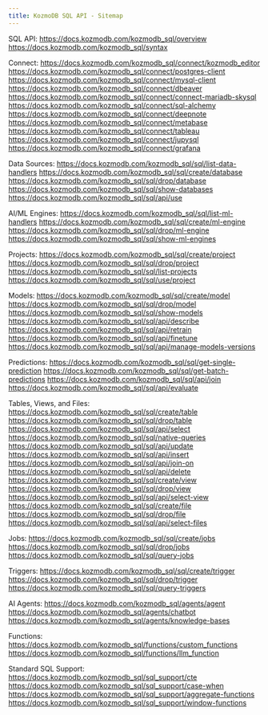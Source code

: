 ```yaml
---
title: KozmoDB SQL API - Sitemap
---
```


SQL API:
https://docs.kozmodb.com/kozmodb_sql/overview
https://docs.kozmodb.com/kozmodb_sql/syntax

Connect:
https://docs.kozmodb.com/kozmodb_sql/connect/kozmodb_editor
https://docs.kozmodb.com/kozmodb_sql/connect/postgres-client
https://docs.kozmodb.com/kozmodb_sql/connect/mysql-client
https://docs.kozmodb.com/kozmodb_sql/connect/dbeaver
https://docs.kozmodb.com/kozmodb_sql/connect/connect-mariadb-skysql
https://docs.kozmodb.com/kozmodb_sql/connect/sql-alchemy
https://docs.kozmodb.com/kozmodb_sql/connect/deepnote
https://docs.kozmodb.com/kozmodb_sql/connect/metabase
https://docs.kozmodb.com/kozmodb_sql/connect/tableau
https://docs.kozmodb.com/kozmodb_sql/connect/jupysql
https://docs.kozmodb.com/kozmodb_sql/connect/grafana

Data Sources:
https://docs.kozmodb.com/kozmodb_sql/sql/list-data-handlers
https://docs.kozmodb.com/kozmodb_sql/sql/create/database
https://docs.kozmodb.com/kozmodb_sql/sql/drop/database
https://docs.kozmodb.com/kozmodb_sql/sql/show-databases
https://docs.kozmodb.com/kozmodb_sql/sql/api/use

AI/ML Engines:
https://docs.kozmodb.com/kozmodb_sql/sql/list-ml-handlers
https://docs.kozmodb.com/kozmodb_sql/sql/create/ml-engine
https://docs.kozmodb.com/kozmodb_sql/sql/drop/ml-engine
https://docs.kozmodb.com/kozmodb_sql/sql/show-ml-engines

Projects:
https://docs.kozmodb.com/kozmodb_sql/sql/create/project
https://docs.kozmodb.com/kozmodb_sql/sql/drop/project
https://docs.kozmodb.com/kozmodb_sql/sql/list-projects
https://docs.kozmodb.com/kozmodb_sql/sql/use/project

Models:
https://docs.kozmodb.com/kozmodb_sql/sql/create/model
https://docs.kozmodb.com/kozmodb_sql/sql/drop/model
https://docs.kozmodb.com/kozmodb_sql/sql/show-models
https://docs.kozmodb.com/kozmodb_sql/sql/api/describe
https://docs.kozmodb.com/kozmodb_sql/sql/api/retrain
https://docs.kozmodb.com/kozmodb_sql/sql/api/finetune
https://docs.kozmodb.com/kozmodb_sql/sql/api/manage-models-versions

Predictions:
https://docs.kozmodb.com/kozmodb_sql/sql/get-single-prediction
https://docs.kozmodb.com/kozmodb_sql/sql/get-batch-predictions
https://docs.kozmodb.com/kozmodb_sql/sql/api/join
https://docs.kozmodb.com/kozmodb_sql/sql/api/evaluate

Tables, Views, and Files:
https://docs.kozmodb.com/kozmodb_sql/sql/create/table
https://docs.kozmodb.com/kozmodb_sql/sql/drop/table
https://docs.kozmodb.com/kozmodb_sql/sql/api/select
https://docs.kozmodb.com/kozmodb_sql/sql/native-queries
https://docs.kozmodb.com/kozmodb_sql/sql/api/update
https://docs.kozmodb.com/kozmodb_sql/sql/api/insert
https://docs.kozmodb.com/kozmodb_sql/sql/api/join-on
https://docs.kozmodb.com/kozmodb_sql/sql/api/delete
https://docs.kozmodb.com/kozmodb_sql/sql/create/view
https://docs.kozmodb.com/kozmodb_sql/sql/drop/view
https://docs.kozmodb.com/kozmodb_sql/sql/api/select-view
https://docs.kozmodb.com/kozmodb_sql/sql/create/file
https://docs.kozmodb.com/kozmodb_sql/sql/drop/file
https://docs.kozmodb.com/kozmodb_sql/sql/api/select-files

Jobs:
https://docs.kozmodb.com/kozmodb_sql/sql/create/jobs
https://docs.kozmodb.com/kozmodb_sql/sql/drop/jobs
https://docs.kozmodb.com/kozmodb_sql/sql/query-jobs

Triggers:
https://docs.kozmodb.com/kozmodb_sql/sql/create/trigger
https://docs.kozmodb.com/kozmodb_sql/sql/drop/trigger
https://docs.kozmodb.com/kozmodb_sql/sql/query-triggers

AI Agents:
https://docs.kozmodb.com/kozmodb_sql/agents/agent
https://docs.kozmodb.com/kozmodb_sql/agents/chatbot
https://docs.kozmodb.com/kozmodb_sql/agents/knowledge-bases

Functions:
https://docs.kozmodb.com/kozmodb_sql/functions/custom_functions
https://docs.kozmodb.com/kozmodb_sql/functions/llm_function

Standard SQL Support:
https://docs.kozmodb.com/kozmodb_sql/sql_support/cte
https://docs.kozmodb.com/kozmodb_sql/sql_support/case-when
https://docs.kozmodb.com/kozmodb_sql/sql_support/aggregate-functions
https://docs.kozmodb.com/kozmodb_sql/sql_support/window-functions
